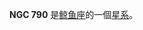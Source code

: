 {{NGCInfoBox|NGCID=NGC 790|發現者=弗里德里希·威廉·赫歇爾|發現日期=1785年9月10日|其他編號=MCG -1-6-26|曆元=J2000.0|赤經=2時1分21.6秒
|赤緯=-5°22'14"|星座=鲸鱼座|星體=星系|星等=13|表面亮度=13.5|藍等=14}}

'''NGC 790''' 是[[鲸鱼座|鲸鱼座]]的一個[[星系|星系]]。

{{NGCReference|790}}
{{Catalogs|NGC=790}}

{{Galaxy-stub}}